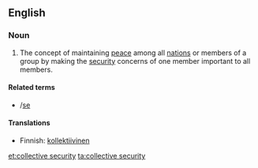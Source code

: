 ==English==
{{wikipedia}}

===Noun===
{{en-noun|-}}

# The concept of maintaining [[peace]] among all [[nation]]s or members of a group by making the [[security]] concerns of one member important to all members.

====Related terms====
* {{l|en|collective defence}}/[[collective defense|se]]

====Translations====
{{trans-top|concept of maintaining peace among all nations or members of a group}}
* Finnish: [[kollektiivinen]] {{t+|fi|turvallisuus}}
{{trans-mid}}
{{trans-bottom}}

[[et:collective security]]
[[ta:collective security]]